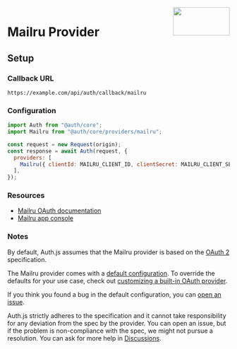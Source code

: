 
<img align="right" src="/img/providers/mailru.svg" height="64" width="128" />

# Mailru Provider

## Setup

### Callback URL

```
https://example.com/api/auth/callback/mailru
```

### Configuration

```js
import Auth from "@auth/core";
import Mailru from "@auth/core/providers/mailru";

const request = new Request(origin);
const response = await Auth(request, {
  providers: [
    Mailru({ clientId: MAILRU_CLIENT_ID, clientSecret: MAILRU_CLIENT_SECRET }),
  ],
});
```

### Resources

- [Mailru OAuth documentation](https://o2.mail.ru/docs)
- [Mailru app console](https://o2.mail.ru/app/)

### Notes

By default, Auth.js assumes that the Mailru provider is
based on the [OAuth 2](https://www.rfc-editor.org/rfc/rfc6749.html) specification.

<Callout>

The Mailru provider comes with a [default configuration](https://github.com/nextauthjs/next-auth/blob/main/packages/core/src/providers/ma.ts).
To override the defaults for your use case, check out [customizing a built-in OAuth provider](https://authjs.dev/guides/providers/custom-provider#override-default-options).

</Callout>

If you think you found a bug in the default configuration, you can [open an issue](https://authjs.dev/new/provider-issue).

Auth.js strictly adheres to the specification and it cannot take responsibility for any deviation from
the spec by the provider. You can open an issue, but if the problem is non-compliance with the spec,
we might not pursue a resolution. You can ask for more help in [Discussions](https://authjs.dev/new/github-discussions).
